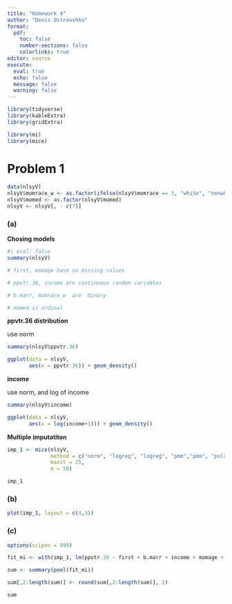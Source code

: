 ```yaml
---
title: "Homework 4"
author: "Denis Ostroushko"
format: 
  pdf:
    toc: false
    number-sections: false
    colorlinks: true
editor: source
execute: 
  eval: true
  echo: false
  message: false
  warning: false
---
```


```r
library(tidyverse)
library(kableExtra)
library(gridExtra)

library(mi)
library(mice)
```

# Problem 1

```r

data(nlsyV)
nlsyV$momrace_w <- as.factor(ifelse(nlsyV$momrace == 3, "white", "nonwhite"))
nlsyV$momed <- as.factor(nlsyV$momed)
nlsyV <- nlsyV[, - c(7)]

```

### (a)

**Chosing models** 

```r
#| eval: false 
summary(nlsyV)

# first, momage have no missing values 

# ppvtr.36, income are continuous random variables 

# b.marr, momrace_w  are  binary 

# momed is ordinal 
```

**ppvtr.36 distribution** 

use norm

```R

summary(nlsyV$ppvtr.36)

ggplot(data = nlsyV, 
       aes(x = ppvtr.36)) + geom_density()

```

**income**

use norm, and log of income 

```R

summary(nlsyV$income)

ggplot(data = nlsyV, 
       aes(x = log(income+1))) + geom_density()

```

**Multiple imputatiton**

```r

imp_1 <- mice(nlsyV, 
              method = c("norm", "logreg", "logreg", "pmm","pmm", "polr", "logreg"), 
              maxit = 25, 
              m = 50)

imp_1
```

### (b)

```r
plot(imp_1, layout = c(4,3))
```

### (c)

```r

options(scipen = 999)

fit_mi <- with(imp_1, lm(ppvtr.36 ~ first + b.marr + income + momage + momed + momrace_w))

sum <- summary(pool(fit_mi))

sum[,2:length(sum)] <- round(sum[,2:length(sum)], 2)

sum
```